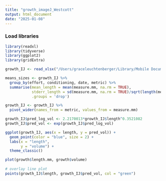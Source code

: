 ```yaml
---
title: "growth_imageJ_Westcott"
output: html_document
date: "2025-01-08"
---
```


### Load libraries
```r
library(readxl)
library(tidyverse)
library(ggplot2)
library(gridExtra)


```

```r
growth_IJ <- read_xlsx("/Users/graceleuchtenberger/Library/Mobile Documents/com~apple~CloudDocs/Documents/project-gigas-conditioning-GL/data/outplanting/Westcott/20241217_images/sizes_12172024.xlsx")
```


```r
means_sizes <- growth_IJ %>%
  group_by(effort, conditioning, date, metric) %>%
  summarise(mean_length = mean(measure.mm, na.rm = TRUE),
            stderr_length = sd(measure.mm, na.rm = TRUE)/sqrt(length(measure.mm)),
            .groups = 'drop')
```

```r
growth_IJ <- growth_IJ %>%
  pivot_wider(names_from = metric, values_from = measure.mm)

```

```r


growth_IJ$pred_log_vol <- 2.2170013*growth_IJ$length^0.3521082 
growth_IJ$pred_vol <- exp(growth_IJ$pred_log_vol)

ggplot(growth_IJ, aes(x = length, y = pred_vol)) +
  geom_point(color = "blue", size = 2) +  
  labs(x = "length",
       y = "volume") +
  theme_classic()


```
```r
plot(growth$length.mm, growth$volume) 
  
# overlay line plot  
points(growth_IJ$length, growth_IJ$pred_vol, col = "green")
```

